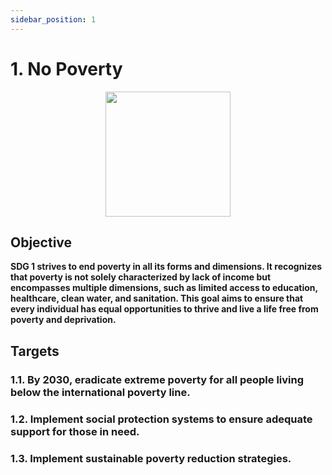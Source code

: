 ```yaml
---
sidebar_position: 1
---
```

# 1. No Poverty
<p align="center"><img src="https://un.org/sustainabledevelopment/wp-content/uploads/2019/08/E-Goal-01-1024x1024.png" width="200" height="200"/></p>

## **Objective** 
**SDG 1 strives to end poverty in all its forms and dimensions. It recognizes that poverty is not solely characterized by lack of income but encompasses multiple dimensions, such as limited access to education, healthcare, clean water, and sanitation. This goal aims to ensure that every individual has equal opportunities to thrive and live a life free from poverty and deprivation.**

## Targets

### 1.1. By 2030, eradicate extreme poverty for all people living below the international poverty line.

### 1.2. Implement social protection systems to ensure adequate support for those in need.

### 1.3. Implement sustainable poverty reduction strategies.